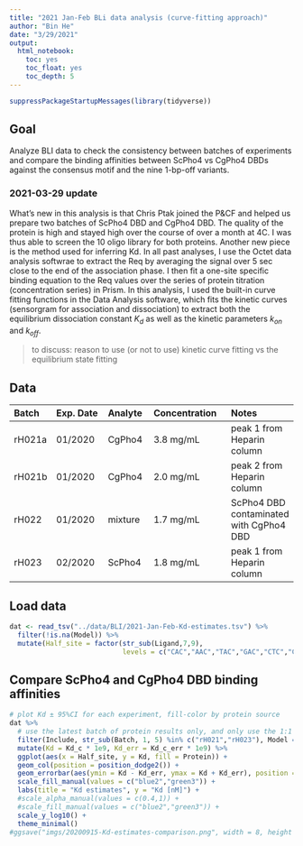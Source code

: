 ```yaml
---
title: "2021 Jan-Feb BLi data analysis (curve-fitting approach)"
author: "Bin He"
date: "3/29/2021"
output: 
  html_notebook:
    toc: yes
    toc_float: yes
    toc_depth: 5
---
```


```r
suppressPackageStartupMessages(library(tidyverse))
```

## Goal

Analyze BLI data to check the consistency between batches of experiments and compare the binding affinities between ScPho4 vs CgPho4 DBDs against the consensus motif and the nine 1-bp-off variants.

### 2021-03-29 update
What's new in this analysis is that Chris Ptak joined the P&CF and helped us prepare two batches of ScPho4 DBD and CgPho4 DBD. The quality of the protein is high and stayed high over the course of over a month at 4C. I was thus able to screen the 10 oligo library for both proteins. Another new piece is the method used for inferring Kd. In all past analyses, I use the Octet data analysis softwrae to extract the Req by averaging the signal over 5 sec close to the end of the association phase. I then fit a one-site specific binding equation to the Req values over the series of protein titration (concentration series) in Prism. In this analysis, I used the built-in curve fitting functions in the Data Analysis software, which fits the kinetic curves (sensorgram for association and dissociation) to extract both the equilibrium dissociation constant $K_d$ as well as the kinetic parameters $k_{on}$ and $k_{off}$.

> to discuss: reason to use (or not to use) kinetic curve fitting vs the equilibrium state fitting

## Data

| Batch | Exp. Date | Analyte |  Concentration | Notes |
|:------|:----------|:--------|:---------------|:------|
| rH021a| 01/2020 | CgPho4 | 3.8 mg/mL | peak 1 from Heparin column |
| rH021b| 01/2020 | CgPho4 | 2.0 mg/mL | peak 2 from Heparin column |
| rH022 | 01/2020 | mixture| 1.7 mg/mL | ScPho4 DBD contaminated with CgPho4 DBD |
| rH023 | 02/2020 | ScPho4 | 1.8 mg/mL | peak 1 from Heparin column |

## Load data
```r
dat <- read_tsv("../data/BLI/2021-Jan-Feb-Kd-estimates.tsv") %>% 
  filter(!is.na(Model)) %>% 
  mutate(Half_site = factor(str_sub(Ligand,7,9), 
                            levels = c("CAC","AAC","TAC","GAC","CTC","CCC","CGC","CAA","CAT","CAG")))
```

## Compare ScPho4 and CgPho4 DBD binding affinities
```r
# plot Kd ± 95%CI for each experiment, fill-color by protein source
dat %>%
  # use the latest batch of protein results only, and only use the 1:1 model fitting
  filter(Include, str_sub(Batch, 1, 5) %in% c("rH021","rH023"), Model == "1:1") %>%
  mutate(Kd = Kd_c * 1e9, Kd_err = Kd_c_err * 1e9) %>% 
  ggplot(aes(x = Half_site, y = Kd, fill = Protein)) + 
  geom_col(position = position_dodge2()) +
  geom_errorbar(aes(ymin = Kd - Kd_err, ymax = Kd + Kd_err), position = position_dodge2()) +
  scale_fill_manual(values = c("blue2","green3")) +
  labs(title = "Kd estimates", y = "Kd [nM]") +
  #scale_alpha_manual(values = c(0.4,1)) +
  #scale_fill_manual(values = c("blue2","green3")) +
  scale_y_log10() +
  theme_minimal()
#ggsave("imgs/20200915-Kd-estimates-comparison.png", width = 8, height = 4.5)
```